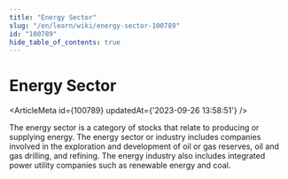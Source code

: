 ```yaml
---
title: "Energy Sector"
slug: "/en/learn/wiki/energy-sector-100789"
id: "100789"
hide_table_of_contents: true
---
```



# Energy Sector

<ArticleMeta id={100789} updatedAt={'2023-09-26 13:58:51'} />
<div className='border-solid border-b border-t-0 my-4 border-[var(--ifm-color-gray-300)]' />

The energy sector is a category of stocks that relate to producing or supplying energy. The energy sector or industry includes companies involved in the exploration and development of oil or gas reserves, oil and gas drilling, and refining. The energy industry also includes integrated power utility companies such as renewable energy and coal.
